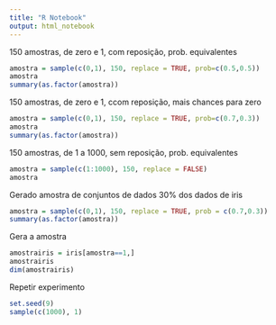 ```yaml
---
title: "R Notebook"
output: html_notebook
---
```



150 amostras, de zero e 1, com reposição, prob. equivalentes
```r
amostra = sample(c(0,1), 150, replace = TRUE, prob=c(0.5,0.5))
amostra
summary(as.factor(amostra))
```

150 amostras, de zero e 1, ccom reposição, mais chances para zero


```r
amostra = sample(c(0,1), 150, replace = TRUE, prob=c(0.7,0.3))
amostra
summary(as.factor(amostra))
```
150 amostras, de 1 a 1000, sem reposição, prob. equivalentes

```r
amostra = sample(c(1:1000), 150, replace = FALSE)
amostra
```
Gerado amostra de conjuntos de dados 30% dos dados de iris

```r
amostra = sample(c(0,1), 150, replace = TRUE, prob = c(0.7,0.3))
summary(as.factor(amostra))
```
Gera a amostra

```r
amostrairis = iris[amostra==1,]
amostrairis
dim(amostrairis)
```

Repetir experimento
```r
set.seed(9)
sample(c(1000), 1)
```

